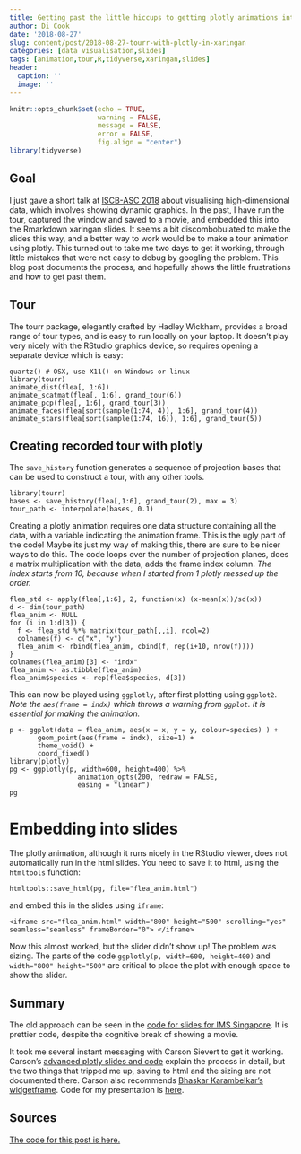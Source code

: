 ```yaml
---
title: Getting past the little hiccups to getting plotly animations into slides
author: Di Cook
date: '2018-08-27'
slug: content/post/2018-08-27-tourr-with-plotly-in-xaringan
categories: [data visualisation,slides]
tags: [animation,tour,R,tidyverse,xaringan,slides]
header:
  caption: ''
  image: ''
---
```


```r
knitr::opts_chunk$set(echo = TRUE, 
                      warning = FALSE, 
                      message = FALSE, 
                      error = FALSE,
                      fig.align = "center")
library(tidyverse)
```

## Goal

I just gave a short talk at [ISCB-ASC 2018](http://www.dicook.org/files/iscbasc2018/#1) about visualising high-dimensional data, which involves showing dynamic graphics. In the past, I have run the tour, captured the window and saved to a movie, and embedded this into the Rmarkdown xaringan slides. It seems a bit discombobulated to make the slides this way, and a better way to work would be to make a tour animation using plotly. This turned out to take me two days to get it working, through little mistakes that were not easy to debug by googling the problem. This blog post documents the process, and hopefully shows the little frustrations and how to get past them.

## Tour

The tourr package, elegantly crafted by Hadley Wickham, provides a broad range of tour types, and is easy to run locally on your laptop. It doesn't play very nicely with the RStudio graphics device, so requires opening a separate device which is easy:

```
quartz() # OSX, use X11() on Windows or linux
library(tourr)
animate_dist(flea[, 1:6])
animate_scatmat(flea[, 1:6], grand_tour(6))
animate_pcp(flea[, 1:6], grand_tour(3))
animate_faces(flea[sort(sample(1:74, 4)), 1:6], grand_tour(4))
animate_stars(flea[sort(sample(1:74, 16)), 1:6], grand_tour(5))
```

## Creating recorded tour with plotly

The `save_history` function generates a sequence of projection bases that can be used to construct a tour, with any other tools.

```
library(tourr)
bases <- save_history(flea[,1:6], grand_tour(2), max = 3)
tour_path <- interpolate(bases, 0.1)
```

Creating a plotly animation requires one data structure containing all the data, with a variable indicating the animation frame. This is the ugly part of the code! Maybe its just my way of making this, there are sure to be nicer ways to do this. The code loops over the number of projection planes, does a matrix multiplication with the data, adds the frame index column. *The index starts from 10, because when I started from 1 plotly messed up the order.* 

```
flea_std <- apply(flea[,1:6], 2, function(x) (x-mean(x))/sd(x))
d <- dim(tour_path)
flea_anim <- NULL
for (i in 1:d[3]) {
  f <- flea_std %*% matrix(tour_path[,,i], ncol=2)
  colnames(f) <- c("x", "y")
  flea_anim <- rbind(flea_anim, cbind(f, rep(i+10, nrow(f))))
}
colnames(flea_anim)[3] <- "indx"
flea_anim <- as.tibble(flea_anim)
flea_anim$species <- rep(flea$species, d[3])
```

This can now be played using `ggplotly`, after first plotting using `ggplot2`. *Note the `aes(frame = indx)` which throws a warning from `ggplot`. It is essential for making the animation.*

```
p <- ggplot(data = flea_anim, aes(x = x, y = y, colour=species) ) +
       geom_point(aes(frame = indx), size=1) +
       theme_void() +
       coord_fixed()
library(plotly)
pg <- ggplotly(p, width=600, height=400) %>%
                 animation_opts(200, redraw = FALSE, 
                 easing = "linear")
pg
```

# Embedding into slides

The plotly animation, although it runs nicely in the RStudio viewer, does not automatically run in the html slides. You need to save it to html, using the `htmltools` function:

```
htmltools::save_html(pg, file="flea_anim.html")    
```

and embed this in the slides using `iframe`:
 
`<iframe src="flea_anim.html" width="800" height="500" scrolling="yes" seamless="seamless" frameBorder="0"> </iframe>`

Now this almost worked, but the slider didn't show up! The problem was sizing. The parts of the code `ggplotly(p, width=600, height=400)` and `width="800" height="500"` are critical to place the plot with enough space to show the slider.

## Summary

The old approach can be seen in the [code for slides for IMS Singapore](https://github.com/dicook/IMS-Singapore-talk). It is prettier code, despite the cognitive break of showing a movie. 

It took me several instant messaging with Carson Sievert to get it working. Carson's [advanced plotly slides and code](https://github.com/cpsievert/plotcon17/tree/master/docs/workshop/day2) explain the process in detail, but the two things that tripped me up, saving to html and the sizing are not documented there. Carson also recommends [Bhaskar Karambelkar's widgetframe](https://bhaskarvk.github.io/widgetframe/). Code for my presentation is [here](https://github.com/dicook/ISCBASC2018).

## Sources

[The code for this post is here.](https://github.com/dicook/dicook.github.io/blob/blogdown/content/post/2018-08-28-tourr-with-plotly-in-xaringan.Rmd)
